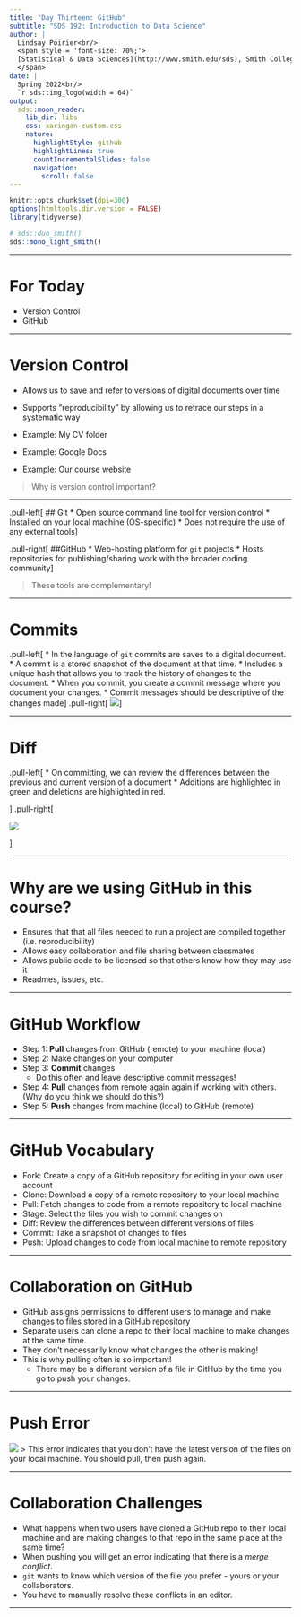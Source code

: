 ```yaml
---
title: "Day Thirteen: GitHub"
subtitle: "SDS 192: Introduction to Data Science"
author: |
  Lindsay Poirier<br/>
  <span style = 'font-size: 70%;'>
  [Statistical & Data Sciences](http://www.smith.edu/sds), Smith College<br/>
  </span>
date: |
  Spring 2022<br/>
  `r sds::img_logo(width = 64)`
output:
  sds::moon_reader:
    lib_dir: libs
    css: xaringan-custom.css
    nature:
      highlightStyle: github
      highlightLines: true
      countIncrementalSlides: false    
      navigation:
        scroll: false
---
```



```r
knitr::opts_chunk$set(dpi=300)
options(htmltools.dir.version = FALSE)
library(tidyverse)
```

```r
# sds::duo_smith()
sds::mono_light_smith()
```

---

# For Today

* Version Control
* GitHub

---

# Version Control

* Allows us to save and refer to versions of digital documents over time
* Supports "reproducibility" by allowing us to retrace our steps in a systematic way

* Example: My CV folder
* Example: Google Docs
* Example: Our course website

> Why is version control important?

---

.pull-left[
## Git
* Open source command line tool for version control
* Installed on your local machine (OS-specific)
* Does not require the use of any external tools
]

.pull-right[
##GitHub
* Web-hosting platform for `git` projects
* Hosts repositories for publishing/sharing work with the broader coding community
]

> These tools are complementary!

---

# Commits

.pull-left[
* In the language of `git` commits are saves to a digital document. 
  * A commit is a stored snapshot of the document at that time. 
  * Includes a unique hash that allows you to track the history of changes to the document.
  * When you commit, you create a commit message where you document your changes. 
  * Commit messages should be descriptive of the changes made
]
.pull-right[
![](img/commits.png)
]

---

# Diff

.pull-left[
* On committing, we can review the differences between the previous and current version of a document
* Additions are highlighted in green and deletions are highlighted in red. 

]
.pull-right[

![](img/diff.png)

]

---

# Why are we using GitHub in this course?

* Ensures that that all files needed to run a project are compiled together (i.e. reproducibility)
* Allows easy collaboration and file sharing between classmates
* Allows public code to be licensed so that others know how they may use it
* Readmes, issues, etc. 

---

# GitHub Workflow

* Step 1: **Pull** changes from GitHub (remote) to your machine (local)
* Step 2: Make changes on  your computer
* Step 3: **Commit** changes 
  * Do this often and leave descriptive commit messages!
* Step 4: **Pull** changes from remote again again if working with others. (Why do you think we should do this?)
* Step 5: **Push** changes from machine (local) to GitHub (remote)

---

# GitHub Vocabulary

* Fork: Create a copy of a GitHub repository for editing in your own user account
* Clone: Download a copy of a remote repository to your local machine
* Pull: Fetch changes to code from a remote repository to local machine
* Stage: Select the files you wish to commit changes on
* Diff: Review the differences between different versions of files
* Commit: Take a snapshot of changes to files
* Push: Upload changes to code from local machine to remote repository

---

# Collaboration on GitHub

* GitHub assigns permissions to different users to manage and make changes to files stored in a GitHub repository
* Separate users can clone a repo to their local machine to make changes at the same time.  
* They don't necessarily know what changes the other is making!
* This is why pulling often is so important! 
  * There may be a different version of a file in GitHub by the time you go to push your changes. 
  
---

# Push Error

![](img/push-error.png)
> This error indicates that you don't have the latest version of the files on your local machine. You should pull, then push again.  

---

# Collaboration Challenges

* What happens when two users have cloned a GitHub repo to their local machine and are making changes to that repo in the same place at the same time?
* When pushing you will get an error indicating that there is a *merge conflict*.
* `git` wants to know which version of the file you prefer - yours or your collaborators. 
* You have to manually resolve these conflicts in an editor. 

---



